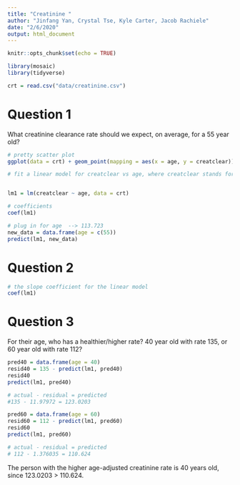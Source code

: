---
title: "Creatinine "
author: "Jinfang Yan, Crystal Tse, Kyle Carter, Jacob Rachiele"
date: "2/6/2020"
output: html_document
---

```{r setup, include = FALSE}
knitr::opts_chunk$set(echo = TRUE)
```

```{r message = FALSE}
library(mosaic)
library(tidyverse)

crt = read.csv("data/creatinine.csv")
```

# Question 1
What creatinine clearance rate should we expect, on average, for a 55 year old?

```{r}
# pretty scatter plot
ggplot(data = crt) + geom_point(mapping = aes(x = age, y = creatclear))
```

```{r}
# fit a linear model for creatclear vs age, where creatclear stands for creatinine clearance rate


lm1 = lm(creatclear ~ age, data = crt)

# coefficients
coef(lm1)
```

```{r}
# plug in for age  --> 113.723
new_data = data.frame(age = c(55))
predict(lm1, new_data)
```

# Question 2
```{r}
# the slope coefficient for the linear model
coef(lm1)
```

# Question 3
For their age, who has a healthier/higher rate?
40 year old with rate 135, or 60 year old with rate 112?
```{r}

pred40 = data.frame(age = 40)
resid40 = 135 - predict(lm1, pred40)
resid40
predict(lm1, pred40)

# actual - residual = predicted
#135 - 11.97972 = 123.0203
```

```{r}
pred60 = data.frame(age = 60)
resid60 = 112 - predict(lm1, pred60)
resid60
predict(lm1, pred60)

# actual - residual = predicted
# 112 - 1.376035 = 110.624
```
The person with the higher age-adjusted creatinine rate
is 40 years old, since 123.0203 > 110.624.

